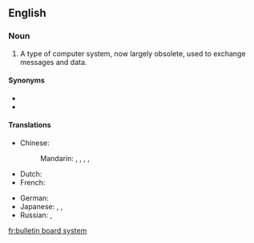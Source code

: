{{rfc}}
==English==
{{wikipedia}}

===Noun===
{{en-noun|head={{l|en|bulletin board}} {{l|en|system}}}}

# {{computing}} A type of computer system, now largely obsolete, used to exchange messages and data.

====Synonyms====
* {{l|en|BBS}}
* {{l|en|bulletin board service}}

====Translations====
{{trans-top|computer system to exchange messages and data}}
* Chinese:
*: Mandarin: {{t|cmn|電子佈告欄|sc=Hani}}, {{t|cmn|电子布告栏|tr=diànzǐ bùgàolán|sc=Hani}}, {{t|cmn|電子佈告欄系統|sc=Hani}}, {{t|cmn|电子布告栏系统|tr=diànzǐ bùgàolán xìtǒng|sc=Hani}}, {{t|cmn|BBS|sc=Latn}}
* Dutch: {{t-|nl|bulletin board system|n}}
* French: {{t-|fr|système babillard electronique|f}}
{{trans-mid}}
* German: {{t-|de|Bulletin Board System|n}}
* Japanese: {{t-|ja|電子掲示板|tr=でんしけいじばん, denshi keijiban|sc=Jpan}}, {{t-|ja|掲示板|tr=けいじばん, keijiban|sc=Jpan}}, {{t-|ja|BBS|alt=ＢＢＳ|sc=Jpan}}
* Russian: {{t-|ru|электронная доска объявлений|f|tr=elektrónnaja doská obʺjavlénij|sc=Cyrl}}, {{t-|ru|BBS|m|sc=Latn}}
{{trans-bottom}}

[[fr:bulletin board system]]